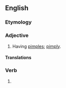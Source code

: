 ==English==

===Etymology===
{{suffix|en|pimple|ed}}

===Adjective===
{{en-adj}}

# Having [[pimple]]s; [[pimply]].

====Translations====
{{trans-see|pimply}}

===Verb===
{{head|en|verb form}}

# {{en-past of|pimple}}